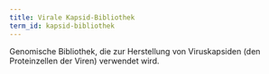 ```yaml
---
title: Virale Kapsid-Bibliothek
term_id: kapsid-bibliothek
---
```


Genomische Bibliothek, die zur Herstellung von Viruskapsiden (den Proteinzellen der Viren) verwendet wird.
